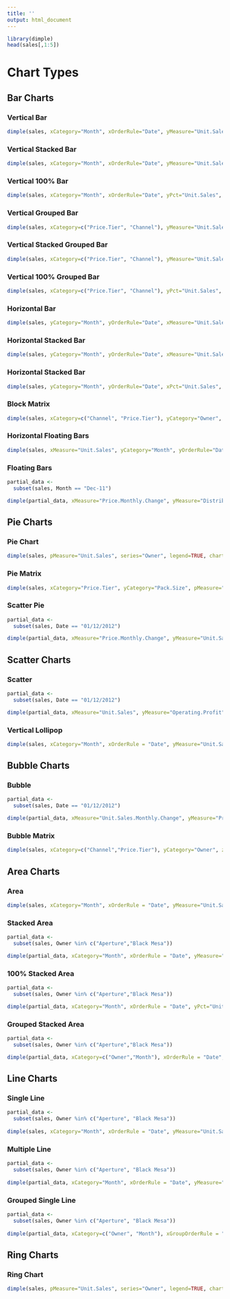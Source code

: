 ```yaml
---
title: ''
output: html_document
---
```




```r
library(dimple)
head(sales[,1:5])
```

# Chart Types

## Bar Charts

### Vertical Bar

```r
dimple(sales, xCategory="Month", xOrderRule="Date", yMeasure="Unit.Sales")
```

### Vertical Stacked Bar

```r
dimple(sales, xCategory="Month", xOrderRule="Date", yMeasure="Unit.Sales", series="Channel")
```

### Vertical 100% Bar

```r
dimple(sales, xCategory="Month", xOrderRule="Date", yPct="Unit.Sales", series="Channel")
```

### Vertical Grouped Bar

```r
dimple(sales, xCategory=c("Price.Tier", "Channel"), yMeasure="Unit.Sales")
```

### Vertical Stacked Grouped Bar

```r
dimple(sales, xCategory=c("Price.Tier", "Channel"), yMeasure="Unit.Sales", series="Owner", legend=TRUE)
```

### Vertical 100% Grouped Bar

```r
dimple(sales, xCategory=c("Price.Tier", "Channel"), yPct="Unit.Sales", series="Owner", legend=TRUE)
```

### Horizontal Bar

```r
dimple(sales, yCategory="Month", yOrderRule="Date", xMeasure="Unit.Sales")
```

### Horizontal Stacked Bar

```r
dimple(sales, yCategory="Month", yOrderRule="Date", xMeasure="Unit.Sales", series="Channel")
```

### Horizontal Stacked Bar

```r
dimple(sales, yCategory="Month", yOrderRule="Date", xPct="Unit.Sales", series="Channel")
```


### Block Matrix

```r
dimple(sales, xCategory=c("Channel", "Price.Tier"), yCategory="Owner", series="Price.Tier", legend=TRUE)
```

### Horizontal Floating Bars

```r
dimple(sales, xMeasure="Unit.Sales", yCategory="Month", yOrderRule="Date", series="Channel", stacked = FALSE, legend=TRUE)
```

### Floating Bars

```r
partial_data <-
  subset(sales, Month == "Dec-11")

dimple(partial_data, xMeasure="Price.Monthly.Change", yMeasure="Distribution.Monthly.Change", yOrderRule="Date", series=c("SKU","Channel"), stacked = FALSE, legend=TRUE)
```

## Pie Charts

### Pie Chart

```r
dimple(sales, pMeasure="Unit.Sales", series="Owner", legend=TRUE, chartType="pie")
```

### Pie Matrix

```r
dimple(sales, xCategory="Price.Tier", yCategory="Pack.Size", pMeasure="Unit.Sales", series="Owner", legend=TRUE, chartType="pie", piesRadius = 25)
```

### Scatter Pie

```r
partial_data <-
  subset(sales, Date == "01/12/2012")

dimple(partial_data, xMeasure="Price.Monthly.Change", yMeasure="Unit.Sales.Monthly.Change", pMeasure="Operating.Profit", series=c("Owner","Channel"), legend=TRUE, chartType="pie", piesRadius = 20)
```

## Scatter Charts

### Scatter

```r
partial_data <-
  subset(sales, Date == "01/12/2012")

dimple(partial_data, xMeasure="Unit.Sales", yMeasure="Operating.Profit", series=c("SKU","Channel"), legend=TRUE, chartType="bubble")
```

### Vertical Lollipop

```r
dimple(sales, xCategory="Month", xOrderRule = "Date", yMeasure="Unit.Sales", series="Channel", legend=TRUE, chartType="bubble")
```

## Bubble Charts

### Bubble

```r
partial_data <-
  subset(sales, Date == "01/12/2012")

dimple(partial_data, xMeasure="Unit.Sales.Monthly.Change", yMeasure="Price.Monthly.Change", zMeasure="Operating.Profit", series=c("SKU","Channel"), legend=TRUE, chartType="bubble")
```

### Bubble Matrix

```r
dimple(sales, xCategory=c("Channel","Price.Tier"), yCategory="Owner", zMeasure="Distribution", series="Price.Tier", legend=TRUE, chartType="bubble", seriesAggregate = "max", zOverrideMax = 200)
```

## Area Charts

### Area

```r
dimple(sales, xCategory="Month", xOrderRule = "Date", yMeasure="Unit.Sales", chartType="area")
```

### Stacked Area

```r
partial_data <-
  subset(sales, Owner %in% c("Aperture","Black Mesa"))

dimple(partial_data, xCategory="Month", xOrderRule = "Date", yMeasure="Unit.Sales", series="Channel", chartType="area", legend=TRUE)
```

### 100% Stacked Area

```r
partial_data <-
  subset(sales, Owner %in% c("Aperture","Black Mesa"))

dimple(partial_data, xCategory="Month", xOrderRule = "Date", yPct="Unit.Sales", series="Channel", chartType="area", legend=TRUE)
```

### Grouped Stacked Area

```r
partial_data <-
  subset(sales, Owner %in% c("Aperture","Black Mesa"))

dimple(partial_data, xCategory=c("Owner","Month"), xOrderRule = "Date", yMeasure="Unit.Sales", series="SKU", chartType="area", legend=TRUE, legendX=430, legendY=20, legendWidth=100, legendHeight=300, legendHorizontalAlign = "left", boundsX=70, boundsY=30, boundsWidth=340, boundsHeight=330, seriesLineWeight = 1, seriesBarGap = 0.05)
```

## Line Charts

### Single Line

```r
partial_data <-
  subset(sales, Owner %in% c("Aperture", "Black Mesa"))
  
dimple(sales, xCategory="Month", xOrderRule = "Date", yMeasure="Unit.Sales", chartType="line")
```

### Multiple Line

```r
partial_data <-
  subset(sales, Owner %in% c("Aperture", "Black Mesa"))
  
dimple(partial_data, xCategory="Month", xOrderRule = "Date", yMeasure="Unit.Sales", series="Channel", chartType="line")
```

### Grouped Single Line

```r
partial_data <-
  subset(sales, Owner %in% c("Aperture", "Black Mesa"))
  
dimple(partial_data, xCategory=c("Owner", "Month"), xGroupOrderRule = "Date", yMeasure="Unit.Sales", series="Owner", chartType="line")
```

## Ring Charts

### Ring Chart

```r
dimple(sales, pMeasure="Unit.Sales", series="Owner", legend=TRUE, chartType="pie", ringInnerRadius="50%")
```


